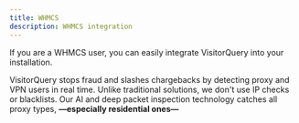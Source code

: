```yaml
---
title: WHMCS
description: WHMCS integration
---
```


If you are a WHMCS user, you can easily integrate VisitorQuery into your installation. 

VisitorQuery stops fraud and slashes chargebacks by detecting proxy and VPN users in real time. 
Unlike traditional solutions, we don't use IP checks or blacklists. 
Our AI and deep packet inspection technology catches all proxy types, **—especially residential ones—**